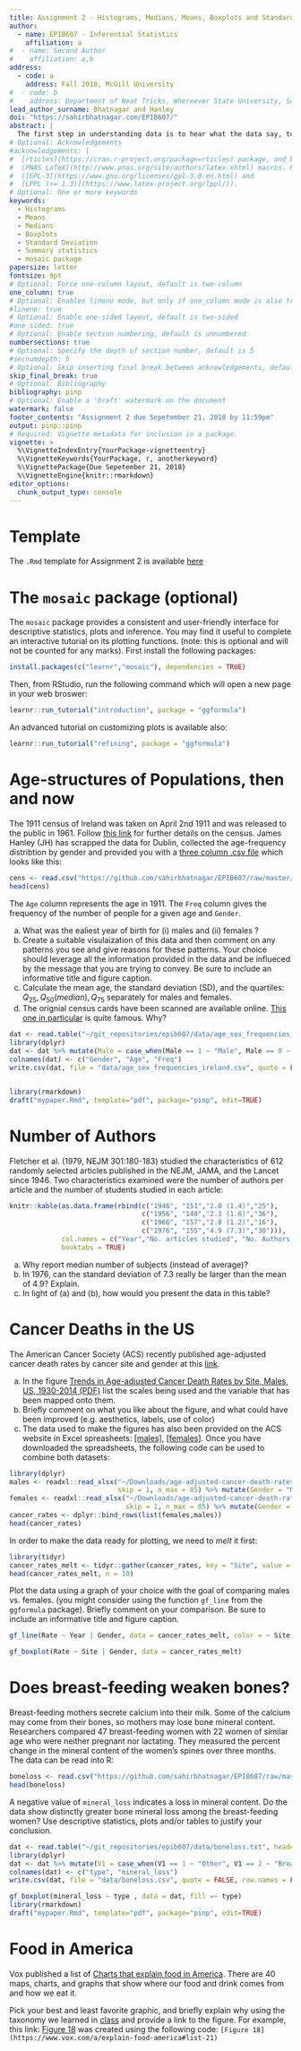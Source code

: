 ```yaml
---
title: Assignment 2 - Histograms, Medians, Means, Boxplots and Standard Deviation. Due September 21, 11:59pm 2018
author:
  - name: EPIB607 - Inferential Statistics
    affiliation: a
#  - name: Second Author
#    affiliation: a,b
address:
  - code: a
    address: Fall 2018, McGill University
#  - code: b
#    address: Department of Neat Tricks, Whereever State University, Someplace, MC, 67890
lead_author_surname: Bhatnagar and Hanley
doi: "https://sahirbhatnagar.com/EPIB607/"
abstract: |
  The first step in understanding data is to hear what the data say, to "let the data speak for themselves". Numbers speak clearly only when we help them speak by organizing, displaying, and summarizing. In this assignment you will explore how to visualize your data and summarize it using summary statistics. All graphs and calculations are to be completed in an R Markdown document using the provided template. You are free to choose any function from any package to complete the assignment. Concise answers will be rewarded. Be brief and to the point. Please submit both the compiled HTML report and the source file (.Rmd) to myCourses by September 21, 2018, 11:59pm. Both HTML and .Rmd files should be saved as 'IDnumber_LastName_FirstName_EPIB607_A2'. 
# Optional: Acknowledgements
#acknowledgements: |
#  [rticles](https://cran.r-project.org/package=rticles) package, and both packages rely on the
#  [PNAS LaTeX](http://www.pnas.org/site/authors/latex.xhtml) macros. Both these sources are
#  ([GPL-3](https://www.gnu.org/licenses/gpl-3.0.en.html) and
#  [LPPL (>= 1.3)](https://www.latex-project.org/lppl/)).
# Optional: One or more keywords
keywords:
  - Histograms
  - Means
  - Medians
  - Boxplots
  - Standard Deviation
  - Summary statistics
  - mosaic package
papersize: letter
fontsize: 9pt
# Optional: Force one-column layout, default is two-column
one_column: true
# Optional: Enables lineno mode, but only if one_column mode is also true
#lineno: true
# Optional: Enable one-sided layout, default is two-sided
#one_sided: true
# Optional: Enable section numbering, default is unnumbered
numbersections: true
# Optional: Specify the depth of section number, default is 5
#secnumdepth: 5
# Optional: Skip inserting final break between acknowledgements, default is false
skip_final_break: true
# Optional: Bibliography 
bibliography: pinp
# Optional: Enable a 'Draft' watermark on the document
watermark: false
footer_contents: "Assignment 2 due Sepetember 21, 2018 by 11:59pm"
output: pinp::pinp
# Required: Vignette metadata for inclusion in a package.
vignette: >
  %\VignetteIndexEntry{YourPackage-vignetteentry}
  %\VignetteKeywords{YourPackage, r, anotherkeyword}
  %\VignettePackage{Due Sepetember 21, 2018}
  %\VignetteEngine{knitr::rmarkdown}
editor_options: 
  chunk_output_type: console
---
```


# Template {-}

The `.Rmd` template for Assignment 2 is available [here](sahirbhatnagar.com)


# The `mosaic` package (optional) {-}

The `mosaic` package provides a consistent and user-friendly interface for descriptive statistics, plots and inference. You may find it useful to complete an interactive tutorial on its plotting functions. (note: this is optional and will not be counted for any marks). First install the following packages:

```r
install.packages(c("learnr","mosaic"), dependencies = TRUE)
```

Then, from RStudio, run the following command which will open a new page in your web broswer:

```r
learnr::run_tutorial("introduction", package = "ggformula")
```

An advanced tutorial on customizing plots is available also:

```r
learnr::run_tutorial("refining", package = "ggformula")
```



# Age-structures of Populations, then and now

The 1911 census of Ireland was taken on April 2nd 1911 and was released to the public in 1961. Follow [this link](http://www.census.nationalarchives.ie/help/about19011911census.html) for further details on the census. James Hanley (JH) has scrapped the data for Dublin, collected the age-frequency distribtion by gender and provided you with a [three column .csv file](https://github.com/sahirbhatnagar/EPIB607/raw/master/data/age_sex_frequencies_ireland.csv) which looks like this:

```r
cens <- read.csv("https://github.com/sahirbhatnagar/EPIB607/raw/master/data/age_sex_frequencies_ireland.csv")
head(cens)
```

The `Age` column represents the age in 1911. The `Freq` column gives the frequency of the number of people for a given age and `Gender`.

  a) What was the ealiest year of birth for (i) males and (ii) females ?
  b) Create a suitable visulaization of this data and then comment on any patterns you see and give reasons for these patterns. Your choice should leverage all the information provided in the data and be influeced by the message that you are trying to convey. Be sure to include an informative title and figure caption. 
  c) Calculate the mean age, the standard deviation (SD), and the quartiles: $Q_{25}, Q_{50} (median), Q_{75}$ separately for males and females.
  d) The orignial census cards have been scanned are available online. [This one in particular](http://www.census.nationalarchives.ie/reels/nai000230598/) is quite famous. Why?


```r
dat <- read.table("~/git_repositories/epib607/data/age_sex_frequencies_ireland.txt", header = TRUE)
library(dplyr)
dat <- dat %>% mutate(Male = case_when(Male == 1 ~ "Male", Male == 0 ~ "Female"))
colnames(dat) <- c("Gender", "Age", "Freq")
write.csv(dat, file = "data/age_sex_frequencies_ireland.csv", quote = FALSE, row.names = FALSE)


library(rmarkdown)
draft("mypaper.Rmd", template="pdf", package="pinp", edit=TRUE)

```




# Number of Authors

Fletcher et al. (1979, NEJM 301:180-183) studied the characteristics of 612 randomly selected articles published in the NEJM, JAMA, and the Lancet since 1946. Two characteristics examined were the number of authors per article and the number of students studied in each article:

```r
knitr::kable(as.data.frame(rbind(c("1946", "151","2.0 (1.4)","25"),
                                 c("1956", "149","2.3 (1.6)","36"),
                                 c("1966", "157","2.8 (1.2)","16"),
                                 c("1976", "155","4.9 (7.3)","30"))),
             col.names = c("Year","No. articles studied", "No. Authors Mean (SD)","No. subjects Median"),
             booktabs = TRUE)
```


  a) Why report median number of subjects (instead of average)?
  b) In 1976, can the standard deviation of 7.3 really be larger than the mean of 4.9? Explain. 
  c) In light of (a) and (b), how would you present the data in this table?


# Cancer Deaths in the US

The American Cancer Society (ACS) recently published age-adjusted cancer death rates by cancer site and gender at this [link](https://www.cancer.org/research/cancer-facts-statistics/all-cancer-facts-figures/cancer-facts-figures-2017.html).

  a) In the figure [Trends in Age-adjusted Cancer Death Rates by Site, Males, US, 1930-2014 (PDF)](https://www.cancer.org/content/dam/cancer-org/research/cancer-facts-and-statistics/annual-cancer-facts-and-figures/2017/trends-in-age-adjusted-cancer-death-rates-by-site-males-us-1930-2014.pdf) list the scales being used and the variable that has been mapped onto them. 
  b) Briefly comment on what you like about the figure, and what could have been improved (e.g. aesthetics, labels, use of color) 
  c) The data used to make the figures has also been provided on the ACS website in Excel spreasheets: [[males]](https://www.cancer.org/content/dam/cancer-org/research/cancer-facts-and-statistics/annual-cancer-facts-and-figures/2017/age-adjusted-cancer-death-rates-males-1930-2014.xlsx), [[females]](https://www.cancer.org/content/dam/cancer-org/research/cancer-facts-and-statistics/annual-cancer-facts-and-figures/2017/age-adjusted-cancer-death-rates-females-1930-2014.xlsx). Once you have downloaded the spreadsheets, the following code can be used to combine both datasets:

```r
library(dplyr)
males <- readxl::read_xlsx("~/Downloads/age-adjusted-cancer-death-rates-males-1930-2014.xlsx", 
                           skip = 1, n_max = 85) %>% mutate(Gender = "Male")  
females <- readxl::read_xlsx("~/Downloads/age-adjusted-cancer-death-rates-females-1930-2014.xlsx", 
                             skip = 1, n_max = 85) %>% mutate(Gender = "Female")
cancer_rates <- dplyr::bind_rows(list(females,males))
head(cancer_rates)
```

In order to make the data ready for plotting, we need to _melt_ it first:

```r
library(tidyr)
cancer_rates_melt <- tidyr::gather(cancer_rates, key = "Site", value = "Rate", -Year, -Gender)
head(cancer_rates_melt, n = 10)
```

Plot the data using a graph of your choice with the goal of comparing males vs. females. (you might consider using the function `gf_line` from the `ggformula` package). Briefly comment on your comparison. Be sure to include an informative title and figure caption.  

```r
gf_line(Rate ~ Year | Gender, data = cancer_rates_melt, color = ~ Site)

gf_boxplot(Rate ~ Site | Gender, data = cancer_rates_melt)

```



# Does breast-feeding weaken bones?

Breast-feeding mothers secrete calcium into their milk. Some of the calcium may come from their bones, so mothers may lose bone mineral content. Researchers compared 47 breast-feeding women with 22 women of similar age who were neither pregnant nor lactating. They measured the percent change in the mineral content of the women's spines over three months. The data can be read into R:

```r
boneloss <- read.csv("https://github.com/sahirbhatnagar/EPIB607/raw/master/data/boneloss.csv")
head(boneloss)
```

A negative value of `mineral_loss` indicates a loss in mineral content. Do the data show distinctly greater bone mineral loss among the breast-feeding women? Use descriptive statistics, plots and/or tables to justify your conclusion.  



```r
dat <- read.table("~/git_repositories/epib607/data/boneloss.txt", header = FALSE)
library(dplyr)
dat <- dat %>% mutate(V1 = case_when(V1 == 1 ~ "Other", V1 == 2 ~ "Breast-feeding"))
colnames(dat) <- c("type", "mineral_loss")
write.csv(dat, file = "data/boneloss.csv", quote = FALSE, row.names = FALSE)

gf_boxplot(mineral_loss ~ type , data = dat, fill =~ type)
library(rmarkdown)
draft("mypaper.Rmd", template="pdf", package="pinp", edit=TRUE)

```



# Food in America

Vox published a list of [Charts that explain food in America](http://www.vox.com/a/explain-food-america). There are 40 maps, charts, and graphs that show where our food and drink comes from and how we eat it.

Pick your best and least favorite graphic, and briefly explain why using the taxonomy we learned in [class](https://docs.google.com/presentation/d/1wXgcTzcRKl_leGRfNZjWWPkjwJSTlZSXBCl-fFuLEaE/edit?usp=sharing) and provide a link to the figure. For example, this link: [Figure 18](https://www.vox.com/a/explain-food-america#list-21) was created using the following code: ```[Figure 18](https://www.vox.com/a/explain-food-america#list-21)```


<!-- 
We support several options via the YAML header

- Setting a DOI or URL footer, for example for the CRAN package URL,
  which is placed in the bottom-left footer of the title page and even pages;
- Setting a footer label, for example _YourPackage Vignette_ stating
  your package, which is placed in the bottom-right footer on odd
  pages;
- Setting a free-form author field used on the inside footer;
- Optional _Draft_ watermarking;



## References 

Here we differ from PNAS and suggest natbib. References will appear in
author-year form. Use `\citet{}`, `\citep{}`, etc as usual.

We default to the `jss.bst` style. To switch to a different bibliography
style, please use `biblio-style: style` in the YAML header.


## Inline R Code 

The PNAS sample included a fixed PNG image here, but this document prefers
to show the results and embedding of _R_ code. 

```r
library(ggplot2)
ggplot(mtcars, aes(wt, mpg)) +
    geom_point(size=3, aes(colour=factor(cyl))) +
    theme(legend.position="none")
```

Here we use a standard knitr bloc with explicit options for

- figure width and height (`fig.width`, `fig.height`), both set to three inches;
- whether the code is shown (`echo=TRUE`); and
- the caption (`fig.cap`) as shown above.


## Digital Figures 

Markdown, Pandoc and LaTeX support `.eps` and `.pdf` files.

Figures and Tables should be labelled and referenced in the standard way
using the `\label{}` and `\ref{}` commands.

The R examples above show how to insert a column-wide
figure. To insert a figure wider than one column, please use the
`\begin{figure*}...\end{figure*}` environment. 

One (roundabout) way of doing this is to _not_ actually plot a figure, but to
save it in a file as the following segment shows:

```r
library(ggplot2)
p <- ggplot(data = midwest,
            mapping = aes(x = area,
                          fill = state,
                          color = state)) +
    geom_density(alpha = 0.3)
## save to file
suppressMessages(ggsave("densities.pdf", p))
```

This file is then included via standard LaTeX commands.

\begin{figure*}
  \begin{center}
    \includegraphics[width=0.66\textwidth, height=3.5in]{densities} 
  \end{center}
  \caption{Wide ggplot2 figure}\label{fig}
\end{figure*}


## Typeset Code (But Do Not Run It) 

We can also just show code.

```r
xx <- faithful[,"eruptions"]
fit <- density(xx)
plot(fit)
```

This simply used a pandoc bloc started and ended by three backticks,
with `r` as the language choice.  Similarly, _many_ other languages
can be typeset directly simply by relying on pandoc.


## Single column equations 

Authors may use 1- or 2-column equations in their article, according to
their preference.

To allow an equation to span both columns, options are to use the
`\begin{figure*}...\end{figure*}` environment mentioned above for
figures, or to use the `\begin{widetext}...\end{widetext}` environment
as shown in equation \ref{eqn:example} below.

Please note that this option may run into problems with floats and
footnotes, as mentioned in the [cuted package
documentation](http://texdoc.net/pkg/cuted). In the case of problems
with footnotes, it may be possible to correct the situation using
commands `\footnotemark` and `\footnotetext`.

\begin{equation}
  \begin{aligned}
(x+y)^3&=(x+y)(x+y)^2\\
       &=(x+y)(x^2+2xy+y^2) \\
       &=x^3+3x^2y+3xy^3+x^3. 
       \label{eqn:example} 
  \end{aligned}
\end{equation}


pandoc writes all tables using longtable, which fails in 2-column mode

  Species                    CBS     CV     G3
  ----------------------- ------ ------ ------
  1\. Acetaldehyde           0.0    0.0    0.0
  2\. Vinyl alcohol          9.1    9.6   13.5
  3\. Hydroxyethylidene     50.8   51.2   54.0

  : Comparison of the fitted potential energy surfaces and ab initio
  benchmark electronic energy calculations

-->

